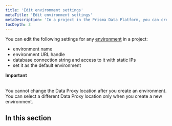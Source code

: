 ```yaml
---
title: 'Edit environment settings'
metaTitle: 'Edit environment settings'
metaDescription: 'In a project in the Prisma Data Platform, you can create multiple environments to associate a Prisma schema on a repository branch with a database and, thus, separate database development activities with JavaScript/TypeScript and Prisma ORM.'
tocDepth: 3
---
```


<TopBlock>

You can edit the following settings for any [environment](/data-platform/environments) in a project:

- environment name
- environment URL handle
- database connection string and access to it with static IPs
- set it as the default environment

<Admonition type="alert">

**Important**<br /><br />

You cannot change the Data Proxy location after you create an environment. You can select a different Data Proxy location only when you create a new environment.

</Admonition>

</TopBlock>

## In this section

<Subsections depth="2" />
